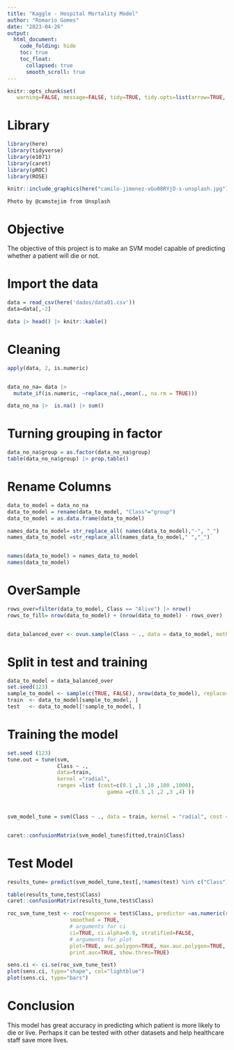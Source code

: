 ---
title: "Kaggle - Hospital Mortality Model"
author: "Romario Gomes"
date: "2023-04-26"
output:
  html_document:
    code_folding: hide
    toc: true
    toc_float:
      collapsed: true
      smooth_scroll: true
---

```{r setup, include=FALSE}
knitr::opts_chunk$set(
   warning=FALSE, message=FALSE, tidy=TRUE,	tidy.opts=list(arrow=TRUE,	indent=2),fig.width = 6, fig.align = 'center', fig.asp=0.618, out.width = '100%')
```

# Library
```{r}
library(here)
library(tidyverse)
library(e1071)
library(caret)
library(pROC)
library(ROSE)


```

```{r }
knitr::include_graphics(here("camilo-jimenez-vGu08RYjO-s-unsplash.jpg"))
```

`Photo by @camstejim from Unsplash`

# Objective

The objective of this project is to make an SVM model capable of predicting whether a patient will die or not.

# Import the data

```{r}
data = read_csv(here('dados/data01.csv'))
data=data[,-2]

data |> head() |> knitr::kable()
```


# Cleaning

```{r}
apply(data, 2, is.numeric) 


data_no_na= data |> 
  mutate_if(is.numeric, ~replace_na(.,mean(., na.rm = TRUE)))

data_no_na |>  is.na() |> sum()
```

# Turning grouping in factor
```{r}
data_no_na$group = as.factor(data_no_na$group)
table(data_no_na$group) |> prop.table()
```


# Rename Columns
```{r}
 
data_to_model = data_no_na
data_to_model = rename(data_to_model, "Class"="group")
data_to_model = as.data.frame(data_to_model)

names_data_to_model= str_replace_all( names(data_to_model),"-", "_")  
names_data_to_model =str_replace_all(names_data_to_model," ","_")


names(data_to_model) = names_data_to_model
names(data_to_model)


```

# OverSample

```{r}
rows_over=filter(data_to_model, Class == "Alive") |> nrow() 
rows_to_fill= nrow(data_to_model) + (nrow(data_to_model) - rows_over)


data_balanced_over <- ovun.sample(Class ~ ., data = data_to_model, method = "over",N = rows_to_fill)$data
```


# Split in test and training
```{r}
data_to_model = data_balanced_over
set.seed(123)
sample_to_model <- sample(c(TRUE, FALSE), nrow(data_to_model), replace=TRUE, prob=c(0.7,0.3))
train  <- data_to_model[sample_to_model, ]
test   <- data_to_model[!sample_to_model, ]

```

# Training the model
```{r}
set.seed (123)
tune.out = tune(svm,
                Class ~ .,
                data=train,
                kernel ="radial",
                ranges =list (cost=c(0.1 ,1 ,10 ,100 ,1000),
                                gamma =c(0.5 ,1 ,2 ,3 ,4) ))



svm_model_tune = svm(Class ~ ., data = train, kernel = "radial", cost = 1,scale = TRUE,gamma=0.5)


caret::confusionMatrix(svm_model_tune$fitted,train$Class)
```

# Test Model

```{r}
results_tune= predict(svm_model_tune,test[,!names(test) %in% c("Class")])

table(results_tune,test$Class)
caret::confusionMatrix(results_tune,test$Class)

roc_svm_tune_test <- roc(response = test$Class, predictor =as.numeric(results_tune),
                    smoothed = TRUE,
                    # arguments for ci
                    ci=TRUE, ci.alpha=0.9, stratified=FALSE,
                    # arguments for plot
                    plot=TRUE, auc.polygon=TRUE, max.auc.polygon=TRUE, grid=TRUE,
                    print.auc=TRUE, show.thres=TRUE)

sens.ci <- ci.se(roc_svm_tune_test)
plot(sens.ci, type="shape", col="lightblue")
plot(sens.ci, type="bars")

```

# Conclusion

This model has great accuracy in predicting which patient is more likely to die or live. Perhaps it can be tested with other datasets and help healthcare staff save more lives.